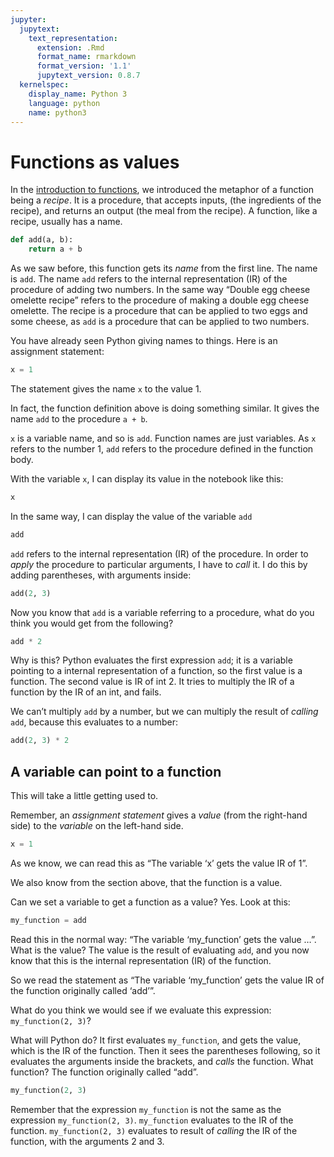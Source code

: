 ```yaml
---
jupyter:
  jupytext:
    text_representation:
      extension: .Rmd
      format_name: rmarkdown
      format_version: '1.1'
      jupytext_version: 0.8.7
  kernelspec:
    display_name: Python 3
    language: python
    name: python3
---
```


# Functions as values

In the [introduction to functions](functions), we introduced the
metaphor of a function being a *recipe*.  It is a procedure, that
accepts inputs, (the ingredients of the recipe), and returns an output
(the meal from the recipe).  A function, like a recipe, usually has
a name.

```python
def add(a, b):
    return a + b
```

As we saw before, this function gets its *name* from the first line.
The name is `add`.  The name `add` refers to the internal
representation (IR) of the procedure of adding two numbers. In the
same way "Double egg cheese omelette recipe" refers to the procedure
of making a double egg cheese omelette.  The recipe is a procedure
that can be applied to two eggs and some cheese, as `add` is
a procedure that can be applied to two numbers.

You have already seen Python giving names to things.  Here is an
assignment statement:

```python
x = 1
```

The statement gives the name `x` to the value 1.

In fact, the function definition above is doing something similar.  It gives the name `add` to the procedure `a + b`.

`x` is a variable name, and so is `add`.  Function names are
just variables.  As `x` refers to the number 1, `add` refers to the
procedure defined in the function body.

With the variable `x`, I can display its value in the notebook like
this:

```python
x
```

In the same way, I can display the value of the variable `add`

```python
add
```

`add` refers to the internal representation (IR) of the procedure.  In
order to *apply* the procedure to particular arguments, I have to
*call* it.  I do this by adding parentheses, with arguments inside:

```python
add(2, 3)
```

Now you know that `add` is a variable referring to a procedure, what
do you think you would get from the following?

```python
add * 2
```

Why is this?  Python evaluates the first expression `add`; it is
a variable pointing to a internal representation of a function, so the
first value is a function.  The second value is IR of int 2.  It tries
to multiply the IR of a function by the IR of an int, and fails.

We can't multiply `add` by a number, but we can multiply the result of
*calling* `add`, because this evaluates to a number:

```python
add(2, 3) * 2
```

## A variable can point to a function

This will take a little getting used to.

Remember, an *assignment statement* gives a *value* (from the right-hand side) to the *variable* on the left-hand side.

```python
x = 1
```

As we know, we can read this as "The variable 'x' gets the value IR of
1".

We also know from the section above, that the function is a value.

Can we set a variable to get a function as a value?  Yes. Look at this:

```python
my_function = add
```

Read this in the normal way: "The variable 'my_function' gets the
value ...".  What is the value?  The value is the result of evaluating
`add`, and you now know that this is the internal representation (IR) of the function.

So we read the statement as "The variable 'my_function' gets the value IR of the function originally called 'add'".

What do you think we would see if we evaluate this expression:
`my_function(2, 3)`?

What will Python do?  It first evaluates `my_function`, and gets the
value, which is the IR of the function.  Then it sees the parentheses
following, so it evaluates the arguments inside the brackets, and
*calls* the function.  What function?  The function originally called
"add".

```python
my_function(2, 3)
```

Remember that the expression `my_function` is not the same as the
expression `my_function(2, 3)`.  `my_function` evaluates to the IR of
the function.  `my_function(2, 3)` evaluates to result of *calling*
the IR of the function, with the arguments 2 and 3.

